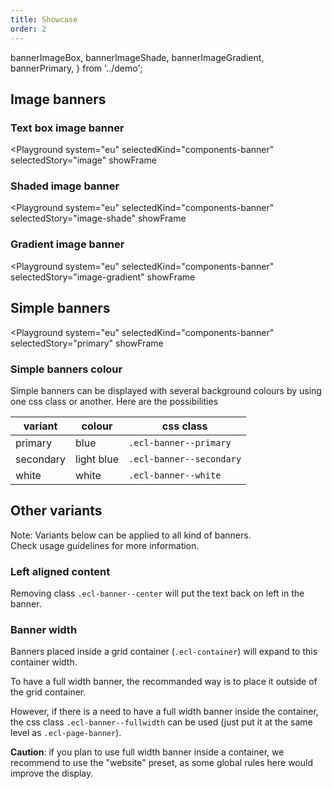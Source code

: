 ```yaml
---
title: Showcase
order: 2
---
```


  bannerImageBox,
  bannerImageShade,
  bannerImageGradient,
  bannerPrimary,
} from '../demo';

## Image banners

### Text box image banner

<Playground
  system="eu"
  selectedKind="components-banner"
  selectedStory="image"
  showFrame
>
  <Html markup={bannerImageBox} />
</Playground>

### Shaded image banner

<Playground
  system="eu"
  selectedKind="components-banner"
  selectedStory="image-shade"
  showFrame
>
  <Html markup={bannerImageShade} />
</Playground>

### Gradient image banner

<Playground
  system="eu"
  selectedKind="components-banner"
  selectedStory="image-gradient"
  showFrame
>
  <Html markup={bannerImageGradient} />
</Playground>

## Simple banners

<Playground
  system="eu"
  selectedKind="components-banner"
  selectedStory="primary"
  showFrame
>
  <Html markup={bannerPrimary} />
</Playground>

### Simple banners colour

Simple banners can be displayed with several background colours by using one css class or another.
Here are the possibilities

| variant   | colour     | css class                |
| --------- | ---------- | ------------------------ |
| primary   | blue       | `.ecl-banner--primary`   |
| secondary | light blue | `.ecl-banner--secondary` |
| white     | white      | `.ecl-banner--white`     |

## Other variants

Note: Variants below can be applied to all kind of banners.  
Check usage guidelines for more information.

### Left aligned content

Removing class `.ecl-banner--center` will put the text back on left in the banner.

### Banner width

Banners placed inside a grid container (`.ecl-container`) will expand to this container width.

To have a full width banner, the recommanded way is to place it outside of the grid container.

However, if there is a need to have a full width banner inside the container, the css class `.ecl-banner--fullwidth` can be used (just put it at the same level as `.ecl-page-banner`).

**Caution**: if you plan to use full width banner inside a container, we recommend to use the "website" preset, as some global rules here would improve the display.
